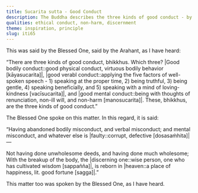 ```yaml
---
title: Sucarita sutta - Good Conduct
description: The Buddha describes the three kinds of good conduct - by body, speech and mind.
qualities: ethical conduct, non-harm, discernment
theme: inspiration, principle
slug: iti65
---
```


This was said by the Blessed One, said by the Arahant, as I have heard:

“There are three kinds of good conduct, bhikkhus. Which three? |Good bodily conduct::good physical conduct, virtuous bodily behavior [kāyasucarita]|, |good verabl conduct::applying the five factors of well-spoken speech - 1) speaking at the proper time, 2) being truthful, 3) being gentle, 4) speaking beneficially, and 5) speaking with a mind of loving-kindness [vacīsucarita]|, and |good mental conduct::being with thoughts of renunciation, non-ill will, and non-harm [manosucarita]|. These, bhikkhus, are the three kinds of good conduct.”

The Blessed One spoke on this matter. In this regard, it is said:

“Having abandoned bodily misconduct,
and verbal misconduct;
and mental misconduct,
and whatever else is |faulty::corrupt, defective [dosasaṁhita]|—

Not having done unwholesome deeds,
and having done much wholesome;
With the breakup of the body, the |discerning one::wise person, one who has cultivated wisdom [sappañña]|,
is reborn in |heaven::a place of happiness, lit. good fortune [sagga]|.”

This matter too was spoken by the Blessed One, as I have heard.
